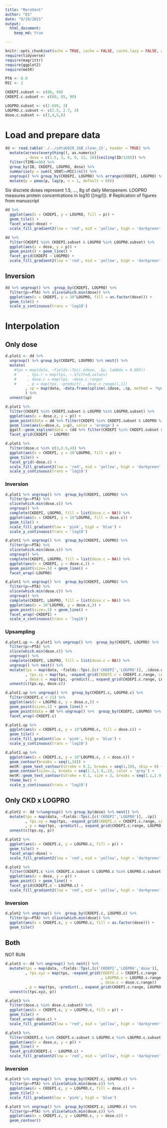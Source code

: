 ```yaml
---
title: "MeroVent"
author: "ES"
date: "9/19/2021"
output:
  html_document:
    keep_md: true

---
```


```r
knitr::opts_chunk$set(echo = TRUE, cache = FALSE, cache.lazy = FALSE, warning = FALSE, message = FALSE)
require(tidyverse)
require(magrittr)
require(ggplot2)
require(metR)

PTA <- 0.9
MIC <- 2

CKDEPI.subset <- c(80, 90)
CKDEPI.c.subset <- c(80, 85, 90)

LOGPRO.subset <- c(2.699, 3)
LOGPRO.c.subset <- c(2.5, 2.7, 3)
dose.c.subset <- c(3,4,5,6)
```

# Load and prepare data

```r
dd <- read.table('./../sdtab020_1GB_clean_15', header = TRUE) %>%
  mutate(across(everything(), as.numeric)
         , dose = c(1.5, 3, 6, 9, 12, 18)[ceiling(ID/128)]) %>% 
  filter(TIME==96) %>% 
  group_by(ID, CKDEPI, LOGPRO, dose) %>% 
  summarise(p = sum(C_VENT>=MIC)/n()) %>% 
  ungroup() %>% group_by(CKDEPI, LOGPRO) %>% arrange(CKDEPI, LOGPRO) %>%
  mutate(p = pmax(p, lag(p, n = 1, default = 0)))
```

Six discrete doses represent 1.5, ..., 8g of daily Meropenem. LOGPRO measures protein concentrations in log10 ([mg/l]).
# Replication of figures from manuscript
```r
dd %>% 
  ggplot(aes(x = CKDEPI, y = LOGPRO, fill = p)) +
  geom_tile() +
  facet_wrap(~dose) +
  scale_fill_gradient2(low = 'red', mid = 'yellow', high = 'darkgreen', midpoint = .5)

dd %>% 
  filter(CKDEPI %in% CKDEPI.subset & LOGPRO %in% LOGPRO.subset) %>% 
  ggplot(aes(x = dose, y = p)) +
  geom_point() + geom_line() +
  facet_grid(CKDEPI ~ LOGPRO) +
  scale_fill_gradient2(low = 'red', mid = 'yellow', high = 'darkgreen', midpoint = .5)
```

## Inversion

```r
dd %>% ungroup() %>%  group_by(CKDEPI, LOGPRO) %>% 
  filter(p>=PTA) %>% slice(which.min(dose)) %>% 
  ggplot(aes(x = CKDEPI, y = 10^LOGPRO, fill = as.factor(dose))) +
  geom_tile() +
  scale_y_continuous(trans = 'log10')
```


# Interpolation

## Only dose

```r
d.plot1 <- dd %>% 
  ungroup() %>% group_by(CKDEPI, LOGPRO) %>% nest() %>% 
  mutate(
    #tps = map(data, ~fields::Tps(.$dose, .$p, lambda = 0.005))
    #     , tps.r = map(tps, ~.$fitted.values)
    #     , dose.c = map(tps, ~dose.c.range)
    #     , p = map(tps, ~predict(., dose.c.range)[,1])
         , sp = map(data, ~data.frame(spline(.$dose, .$p, method = 'hyman', xout = dose.c.range)) %>% setNames(c('dose.c','p')))
         ) %>%
  unnest(sp)
```

```r
d.plot1 %>% 
  filter(CKDEPI %in% CKDEPI.subset & LOGPRO %in% LOGPRO.subset) %>% 
  ggplot(aes(x = dose.c, y = p)) +
  geom_point(data = dd %>% filter(CKDEPI %in% CKDEPI.subset & LOGPRO %in% LOGPRO.subset), aes(x=dose)) +
  geom_line(aes(x=dose.c, y=p), color = 'orange') +
  ggalt::geom_xspline(data = (dd %>% filter(CKDEPI %in% CKDEPI.subset & LOGPRO %in% LOGPRO.subset)), aes(x=dose), spline_shape = -.25, color = 'darkgreen') +
  facet_grid(CKDEPI ~ LOGPRO)

```


```r
d.plot1 %>% 
  filter(dose.c %in% c(3,3.5,4)) %>% 
  ggplot(aes(x = CKDEPI, y = 10^LOGPRO, fill = p)) +
  geom_tile() +
  facet_grid(~dose.c) +
  scale_fill_gradient2(low = 'red', mid = 'yellow', high = 'darkgreen', midpoint = .5) +
  scale_y_continuous(trans = 'log10')

```

### Inversion

```r
d.plot1 %>% ungroup() %>%  group_by(CKDEPI, LOGPRO) %>% 
  filter(p>=PTA) %>% 
  slice(which.min(dose.c)) %>%
  ungroup() %>% 
  complete(CKDEPI, LOGPRO, fill = list(dose.c = NA)) %>% 
  ggplot(aes(x = CKDEPI, y = 10^LOGPRO, fill = dose.c)) +
  geom_tile() +
  scale_fill_gradient(low = 'pink', high = 'blue') +
  scale_y_continuous(trans = 'log10')

d.plot1 %>% ungroup() %>%  group_by(CKDEPI, LOGPRO) %>% 
  filter(p>=PTA) %>% 
  slice(which.min(dose.c)) %>%
  ungroup() %>% 
  complete(CKDEPI, LOGPRO, fill = list(dose.c = NA)) %>% 
  ggplot(aes(x = CKDEPI, y = dose.c,)) +
  geom_point(size=.5) + geom_line() +
  facet_wrap(~LOGPRO)

d.plot1 %>% ungroup() %>%  group_by(CKDEPI, LOGPRO) %>% 
  filter(p>=PTA) %>% 
  slice(which.min(dose.c)) %>% 
  ungroup() %>% 
  complete(CKDEPI, LOGPRO, fill = list(dose.c = NA)) %>% 
  ggplot(aes(x = 10^LOGPRO, y = dose.c,)) +
  geom_point(size=.5) + geom_line() +
  facet_wrap(~CKDEPI) +
  scale_x_continuous(trans = 'log10')
```

### Upsampling

```r
d.plot1.up <- d.plot1 %>% ungroup() %>%  group_by(CKDEPI, LOGPRO) %>% 
  filter(p>=PTA) %>% 
  slice(which.min(dose.c)) %>% 
  ungroup() %>% 
  complete(CKDEPI, LOGPRO, fill = list(dose.c = NA)) %>% 
  ungroup() %>% nest() %>% 
  mutate(tps = map(data, ~fields::Tps(.[c('CKDEPI','LOGPRO')], .$dose.c))
         , tps.xy = map(tps, ~expand_grid(CKDEPI.c = CKDEPI.c.range, LOGPRO.c = LOGPRO.c.range))
         , dose.c = map(tps, ~predict(., expand_grid(CKDEPI.c.range, LOGPRO.c.range), lambda = 0)[,1])) %>% 
  unnest(c(tps.xy, dose.c)) 
```

```r
d.plot1.up %>% ungroup() %>%  group_by(CKDEPI.c, LOGPRO.c) %>% 
  filter(CKDEPI.c < 21) %>% 
  ggplot(aes(x = LOGPRO.c, y = dose.c,)) +
  geom_point(size=.1) + geom_line() +
  geom_point(data = dd %>% ungroup() %>%  group_by(CKDEPI, LOGPRO) %>% filter(p>=PTA) %>% slice(which.min(dose)) %>% rename(CKDEPI.c = CKDEPI, LOGPRO.c = LOGPRO) %>% filter(CKDEPI.c < 21), aes(x=LOGPRO.c, y = dose), size=2) +
  facet_wrap(~CKDEPI.c)
```


```r
d.plot1.up %>% 
  ggplot(aes(x = CKDEPI.c, y = 10^LOGPRO.c, fill = dose.c)) +
  geom_tile() +
  scale_fill_gradient(low = 'pink', high = 'blue') +
  scale_y_continuous(trans = 'log10')

d.plot1.up %>% 
  ggplot(aes(x = CKDEPI.c, y = 10^LOGPRO.c, z = dose.c)) +
  geom_contour(breaks = seq(1,18)) +
  metR::geom_text_contour(stroke = 0.2, breaks = seq(1,18), skip = 0) +
  geom_contour(size=.1, breaks = seq(1.1,1.9,.1), color = 'grey') +
  metR::geom_text_contour(stroke = 0.1, size = 2, breaks = seq(1.1,1.9, .1), skip = 0, color = 'black', label.placement = label_placement_fraction(frac = c(.1,.9))) +
  theme_bw() +
  scale_y_continuous(trans = 'log10')
```

## Only CKD x LOGPRO

```r
d.plot2 <- dd %>%ungroup() %>% group_by(dose) %>% nest() %>% 
  mutate(tps = map(data, ~fields::Tps(.[c('CKDEPI','LOGPRO')], .$p))
         , tps.xy = map(tps, ~expand_grid(CKDEPI.c = CKDEPI.c.range, LOGPRO.c = LOGPRO.c.range))
         , p = map(tps, ~predict(., expand_grid(CKDEPI.c.range, LOGPRO.c.range), lambda = 0.1)[,1])) %>% 
  unnest(c(tps.xy, p))

d.plot2 %>% 
  ggplot(aes(x = CKDEPI.c, y = LOGPRO.c, fill = p)) +
  geom_tile() +
  facet_wrap(~dose) +
  scale_fill_gradient2(low = 'red', mid = 'yellow', high = 'darkgreen', midpoint = .5)

d.plot2 %>% 
  filter(CKDEPI.c %in% CKDEPI.c.subset & LOGPRO.c %in% LOGPRO.c.subset) %>% 
  ggplot(aes(x = dose, y = p)) +
  geom_point() + geom_line() + 
  facet_grid(CKDEPI.c ~ LOGPRO.c) +
  scale_fill_gradient2(low = 'red', mid = 'yellow', high = 'darkgreen', midpoint = .5)
```

### Inversion

```r
d.plot2 %>% ungroup() %>%  group_by(CKDEPI.c, LOGPRO.c) %>% 
  filter(p>=PTA) %>% slice(which.min(dose)) %>% 
  ggplot(aes(x = CKDEPI.c, y = LOGPRO.c, fill = as.factor(dose))) +
  geom_tile() 
```

## Both

NOT RUN

```r
d.plot3 <- dd %>% ungroup() %>% nest() %>% 
  mutate(tps = map(data, ~fields::Tps(.[c('CKDEPI','LOGPRO','dose')], .$p))
         , tps.xyz = map(tps, ~expand_grid(CKDEPI.c = CKDEPI.c.range
                                           , LOGPRO.c = LOGPRO.c.range
                                           , dose.c = dose.c.range))
         , p = map(tps, ~predict(., expand_grid(CKDEPI.c.range, LOGPRO.c.range, dose.c.range), lambda = 0.1)[,1])) %>% 
  unnest(c(tps.xyz, p))

d.plot3 %>% 
  filter(dose.c %in% dose.c.subset) %>% 
  ggplot(aes(x = CKDEPI.c, y = LOGPRO.c, fill = p)) +
  geom_tile() +
  facet_wrap(~dose.c) +
  scale_fill_gradient2(low = 'red', mid = 'yellow', high = 'darkgreen', midpoint = .5)

d.plot3 %>% 
  filter(CKDEPI.c %in% CKDEPI.c.subset & LOGPRO.c %in% LOGPRO.c.subset) %>% 
  ggplot(aes(x = dose.c, y = p)) +
  geom_line() + 
  facet_grid(CKDEPI.c ~ LOGPRO.c) +
  scale_fill_gradient2(low = 'red', mid = 'yellow', high = 'darkgreen', midpoint = .5)
```

### Inversion

```r
d.plot3 %>% ungroup() %>%  group_by(CKDEPI.c, LOGPRO.c) %>% 
  filter(p>=PTA) %>% slice(which.min(dose.c)) %>% 
  ggplot(aes(x = CKDEPI.c, y = LOGPRO.c, fill = dose.c)) +
  geom_tile() +
  scale_fill_gradient(low = 'pink', high = 'blue')

d.plot3 %>% ungroup() %>%  group_by(CKDEPI.c, LOGPRO.c) %>% 
  filter(p>=PTA) %>% slice(which.min(dose.c)) %>% 
  ggplot(aes(x = CKDEPI.c, y = LOGPRO.c, z = dose.c)) +
  geom_contour()
```

